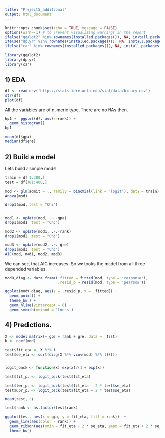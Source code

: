 ```yaml
---
title: "Project5_additional"
output: html_document
---
```


```r
knitr::opts_chunk$set(echo = TRUE, message = FALSE)
options(warn=-1) # to prevent visualizing warnings in the report
ifelse("ggplot2" %in% rownames(installed.packages()), NA, install.packages("ggplot2"))
ifelse("dplyr" %in% rownames(installed.packages()), NA, install.packages("dplyr"))
ifelse("car" %in% rownames(installed.packages()), NA, install.packages("car"))
```

```r
library(ggplot2)
library(dplyr)
library(car)
```

## 1) EDA


```r
df <- read.csv('https://stats.idre.ucla.edu/stat/data/binary.csv')
str(df)
plot(df)
```

All the variables are of numeric type. There are no NAs then.

```r
bp1 <- ggplot(df, aes(x=rank)) +
  geom_histogram()
bp1

mean(df$gpa)
median(df$gre)
```


## 2) Build a model

Lets build a simple model.

```r
train = df[1:300,]
test = df[301:400,]

mod <- glm(admit ~ ., family = binomial(link = 'logit'), data = train)
Anova(mod)

drop1(mod, test = "Chi")


mod1 <- update(mod, .~.-gpa)
drop1(mod1, test = "Chi")

mod2 <- update(mod1, .~.-rank)
drop1(mod2, test = "Chi")

mod3 <- update(mod2, .~.-gre)
drop1(mod3, test = "Chi")
AIC(mod, mod1, mod2, mod3)      
```

We can see, that AIC increases. So we tooks the model from all three depended variables.

```r
mod9_diag <- data.frame(.fitted = fitted(mod, type = 'response'),
                        .resid_p = resid(mod, type = 'pearson'))

ggplot(mod9_diag, aes(y = .resid_p, x = .fitted)) + 
  geom_point() +
  theme_bw() +
  geom_hline(yintercept = 0) +  
  geom_smooth(method = 'loess')
```


## 4) Predictions.


```r
X <- model.matrix(~ gpa + rank + gre, data =  test)
b <- coef(mod)

test$fit_eta <- X %*% b
test$se_eta <- sqrt(diag(X %*% vcov(mod) %*% t(X)))


logit_back <- function(x) exp(x)/(1 + exp(x))

test$fit_pi <- logit_back(test$fit_eta)

test$lwr_pi <- logit_back(test$fit_eta - 2 * test$se_eta)
test$upr_pi <- logit_back(test$fit_eta + 2 * test$se_eta)

head(test, 2)

test$rank <- as.factor(test$rank)

ggplot(test, aes(x = gpa, y = fit_eta, fill = rank))  + 
  geom_line(aes(color = rank)) +
  geom_ribbon(aes(ymin = fit_eta - 2 * se_eta, ymax = fit_eta + 2 * se_eta), alpha = 0.5)+
  theme_bw()

```

